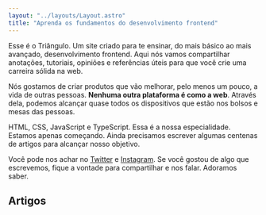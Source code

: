 ```yaml
---
layout: "../layouts/Layout.astro"
title: "Aprenda os fundamentos do desenvolvimento frontend"
---
```



Esse é o Triângulo. Um site criado para te ensinar, do mais básico ao mais avançado, desenvolvimento frontend. Aqui nós vamos compartilhar anotações, tutoriais, opiniões e referências úteis para que você crie uma carreira sólida na web.

Nós gostamos de criar produtos que vão melhorar, pelo menos um pouco, a vida de outras pessoas. **Nenhuma outra plataforma é como a web**. Através dela, podemos alcançar quase todos os dispositivos que estão nos bolsos e mesas das pessoas.

HTML, CSS, JavaScript e TypeScript. Essa é a nossa especialidade. Estamos apenas começando. Ainda precisamos escrever algumas centenas de artigos para alcançar nosso objetivo.

Você pode nos achar no [Twitter][twitter] e [Instagram][instagram]. Se você gostou de algo que escrevemos, fique a vontade para compartilhar e nos falar. Adoramos saber.

[twitter]: https://twitter.com/triangulo_dev
[instagram]: https://instagram.com/triangulo_dev

## Artigos

<ArticlesList />
